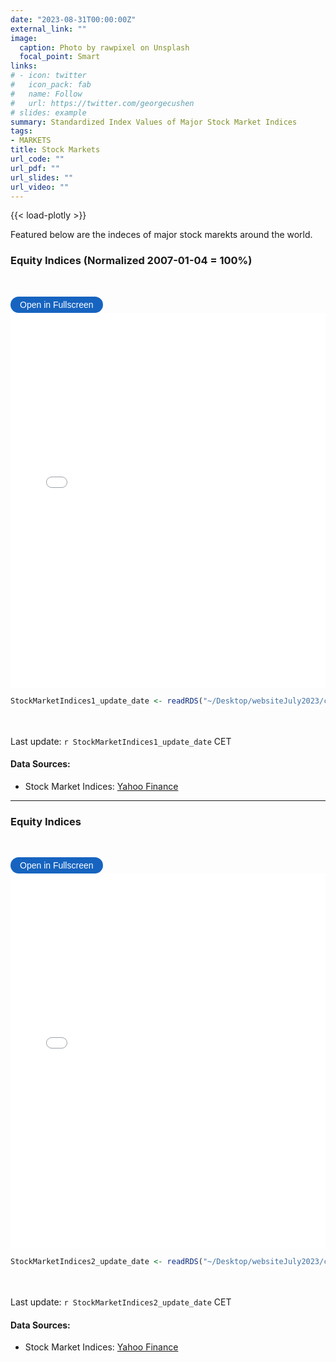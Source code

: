 ```yaml
---
date: "2023-08-31T00:00:00Z"
external_link: ""
image: 
  caption: Photo by rawpixel on Unsplash
  focal_point: Smart
links:
# - icon: twitter
#   icon_pack: fab
#   name: Follow
#   url: https://twitter.com/georgecushen
# slides: example
summary: Standardized Index Values of Major Stock Market Indices
tags:
- MARKETS
title: Stock Markets
url_code: ""
url_pdf: ""
url_slides: ""
url_video: ""
---
```

{{< load-plotly >}}

Featured below are the indeces of major stock marekts around the world. 

### Equity Indices (Normalized 2007-01-04 = 100%)
<br> 

<button onclick="toggleFullscreen('iframe1')" style="font-size: 14px; padding: 5px 15px; border: none; border-radius: 20px; background-color: #1664c0; color: white; cursor: pointer; transition: background-color 0.3s;" onmouseover="this.style.backgroundColor='#0056b3'" onmouseout="this.style.backgroundColor='#007BFF'">Open in Fullscreen</button>
<iframe id="iframe1" src="StockMarketIndices1.html" width="100%" height="600px" frameborder="0"> </iframe>

```r
StockMarketIndices1_update_date <- readRDS("~/Desktop/websiteJuly2023/content/project/StockMarketIndices/StockMarketIndices1_update_date.rds")
``` 

<br> <br> 
Last update: `r StockMarketIndices1_update_date` CET

#### Data Sources: 
* Stock Market Indices: [Yahoo Finance](https://finance.yahoo.com)
  
***


### Equity Indices
<br> 

<button onclick="toggleFullscreen('iframe2')" style="font-size: 14px; padding: 5px 15px; border: none; border-radius: 20px; background-color: #1664c0; color: white; cursor: pointer; transition: background-color 0.3s;" onmouseover="this.style.backgroundColor='#0056b3'" onmouseout="this.style.backgroundColor='#007BFF'">Open in Fullscreen</button>
<iframe id="iframe2" src="StockMarketIndices2.html" width="100%" height="600px" frameborder="0"> </iframe>

```r
StockMarketIndices2_update_date <- readRDS("~/Desktop/websiteJuly2023/content/project/StockMarketIndices/StockMarketIndices2_update_date.rds")
``` 

<br> <br> 
Last update: `r StockMarketIndices2_update_date` CET

#### Data Sources: 
* Stock Market Indices: [Yahoo Finance](https://finance.yahoo.com)